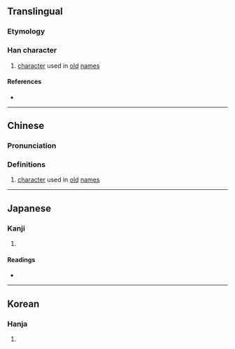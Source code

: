 {{character info}}
==Translingual==

===Etymology===
{{Han compound|卜|咼}}

===Han character===
{{Han char|rn=25|rad=卜|as=09|sn=11|four=|canj=XYBBR,YBBR|ids=⿱⺊咼}}

# [[character]] used in [[old]] [[name]]s

====References====
* {{Han ref|kx=0158.320|dkj=02820|dj=0362.290|hdz=10095.150|uh=5368|ud=21352}}

----

==Chinese==
{{zh-forms|s=𫧯}}

===Pronunciation===
{{zh-pron
|m=xiè
|c=sit3
|mc=
|oc=
|ma=
|cat=n
}}

===Definitions===
{{zh-hanzi}}

# [[character]] used in [[old]] [[name]]s

----

==Japanese==

===Kanji===
{{ja-kanji|grade=|rs=卜09}}

# {{rfdef|ja|sort=卜09}}

====Readings====
* {{ja-readings|on=[[せつ]] (setsu)|kun=}}

----

==Korean==

===Hanja===
{{ko-hanja|hangeul=설|rv=seol|mr=sŏl}}

# {{rfdef|ko|sort=卜09}}